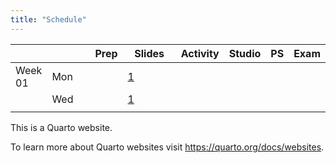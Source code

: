```yaml
---
title: "Schedule"
---
```


|         |     |     | Prep | Slides                    | Activity | Studio | PS  | Exam |
|---------|-----|-----|------|---------------------------|----------|--------|-----|------|
| Week 01 | Mon |     |      | [1](slides/1-introduction.html)   |          |        |     |      |
|         | Wed |     |      | [1](slides/2-probability.html)    |          |        |     |      |
|         |     |     |      |                           |          |        |     |      |

This is a Quarto website.

To learn more about Quarto websites visit <https://quarto.org/docs/websites>.
